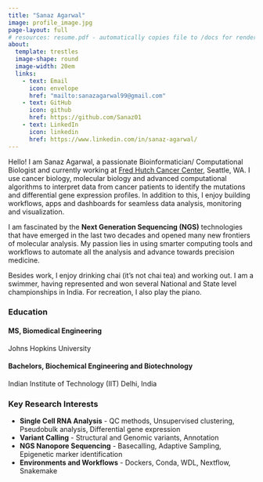 ```yaml
---
title: "Sanaz Agarwal"
image: profile_image.jpg
page-layout: full
# resources: resume.pdf - automatically copies file to /docs for rendering
about:
  template: trestles
  image-shape: round
  image-width: 20em
  links:
    - text: Email
      icon: envelope
      href: "mailto:sanazagarwal99@gmail.com"
    - text: GitHub
      icon: github
      href: https://github.com/Sanaz01
    - text: LinkedIn
      icon: linkedin
      href: https://www.linkedin.com/in/sanaz-agarwal/
---
```


Hello! I am Sanaz Agarwal, a passionate Bioinformatician/ Computational Biologist and currently working at [Fred Hutch Cancer Center](https://www.fredhutch.org/), Seattle, WA. I use cancer biology, molecular biology and advanced computational algorithms to interpret data from cancer patients to identify the mutations and differential gene expression profiles. In addition to this, I enjoy building workflows, apps and dashboards for seamless data analysis, monitoring and visualization.

I am fascinated by the **Next Generation Sequencing (NGS)** technologies that have emerged in the last two decades and opened many new frontiers of molecular analysis. My passion lies in using smarter computing tools and workflows to automate all the analysis and advance towards precision medicine.

Besides work, I enjoy drinking chai (it's not chai tea) and working out. I am a swimmer, having represented and won several National and State level championships in India. For recreation, I also play the piano.

### Education

#### **MS, Biomedical Engineering**

Johns Hopkins University

#### **Bachelors, Biochemical Engineering and Biotechnology**

Indian Institute of Technology (IIT) Delhi, India

### Key Research Interests

-   **Single Cell RNA Analysis** - QC methods, Unsupervised clustering, Pseudobulk analysis, Differential gene expression
-   **Variant Calling** - Structural and Genomic variants, Annotation
-   **NGS Nanopore Sequencing** - Basecalling, Adaptive Sampling, Epigenetic marker identification
-   **Environments and Workflows** - Dockers, Conda, WDL, Nextflow, Snakemake

